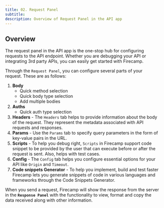 ```yaml
---
title: 02. Request Panel
subtitle:
description: Overview of Request Panel in the API app
---
```


## Overview

The request panel in the API app is the one-stop hub for configuring requests to the API endpoint. Whether you are debugging your API or integrating 3rd party APIs, you can easily get started with Firecamp.

Through the `Request Panel`, you can configure several parts of your request. These are as follows:

1. **Body**
    - Quick method selection
    - Quick body type selection
    - Add multiple bodies
2. **Auths**
    - Quick auth type selection
3. **Headers** - The `Headers` tab helps to provide information about the body of the request. They represent the metadata associated with API requests and responses.
4. **Params** - Use the `Params` tab to specify query parameters in the form of key-value pairs in the URL.
5. **Scripts** - To help you debug right, `Scripts` in Firecamp support code snippet to be provided by the user that can execute before or after the request is sent. Also, helps with test cases.
6. **Config** - The `Config` tab helps you configure essential options for your API like `Origin` and `Timeout`.
7. **Code snippets Generator** - To help you implement, build and test faster Firecamp lets you generate snippets of code in various languages and frameworks through the Code Snippets Generator.

When you send a request, Firecamp will show the response from the server in the **`Response Panel`** with the functionality to view, format and copy the data received along with other information.
